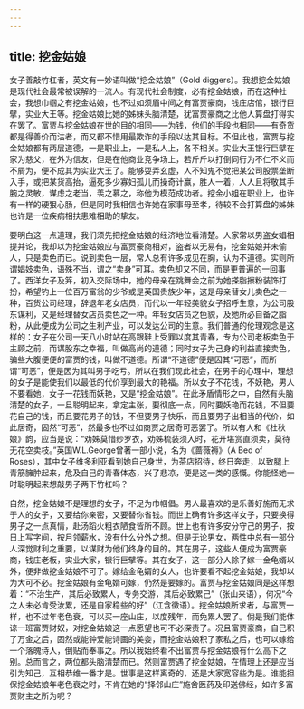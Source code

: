 ```yaml
---
---
---
```

title: 挖金姑娘
---




女子善敲竹杠者，英文有一妙语叫做“挖金姑娘”（Gold diggers）。我想挖金姑娘是现代社会最常被误解的一流人。有现代社会制度，必有挖金姑娘，而在这种社会，我想巾帼之有挖金姑娘，也不过如须眉中间之有富贾豪商，钱庄店倌，银行巨擘，实业大王等。挖金姑娘比她的姊妹头脑清楚，犹富贾豪商之比他人算盘打得实在罢了。富贾与挖金姑娘在世的目的相同——为钱，他们的手段也相同——有奇货都是得善价而沽者，而又都不惜用最欺诈的手段以达其目标。不但此也，富贾与挖金姑娘都有两层道德，一是职业上，一是私人上，各不相关。实业大王银行巨擘在家为慈父，在外为信友，但是在他商业竞争场上，若斤斤以打倒同行为不仁不义而不屑为，便不成其为实业大王了。能够耍弄玄虚，人不知鬼不觉把某公司股票垄断入手，或把某货高抬，逼死多少寡妇孤儿而操奇计赢，胜人一着，人人且将敬其手腕之灵敏，谋虑之老当，羡之慕之，称他为模范成功者。挖金小姐在职业上，也许有一样的硬狠心肠，但是同时我相信也许她在家事母至孝，待较不会打算盘的姊妹也许是一位疾病相扶患难相助的挚友。

要明白这一点道理，我们须先把挖金姑娘的经济地位看清楚。人家常以男盗女娼相提并论，我却以为挖金姑娘应与富贾豪商相对，盗者以无易有，挖金姑娘并未偷人，只是卖色而已。说到卖色一层，常人总有许多成见在胸，认为不道德。实则所谓娼妓卖色，语殊不当，谓之“卖身”可耳。卖色却又不同，而是更普遍的一回事了。西洋女子及笄，初入交际场中，她的母亲在跳舞会之前为她搽脂擦粉装饰打扮，希望钓上一位百万富翁的少爷或是英国贵族少年，这是母亲替女儿卖色之一种，百货公司经理，辞退年老女店员，而代以一年轻美貌女子招呼生意，为公司股东谋利，又是经理替女店员卖色之一种。年轻女店员之色貌，及她所必自备之脂粉，从此便成为公司之生利产业，可以发达公司的生意。我们普通的伦理观念是这样的：女子在公司一天八小时站在高跟鞋上受罪以度其青春，专为公司老板卖色于主顾之前，而谋股东之幸福，叫做高尚的道德；同时女子为己身的利益直接卖色，骗些大腹便便的富贾的钱，叫做不道德。所谓“不道德”便是因其“可恶”，而所谓“可恶”，便是因为其叫男子吃亏。所以在我们现此社会，在男子的心理中，理想的女子是能使我们以最低的代价享到最大的艳福。所以女子不花钱，不妖艳，男人不要看她，女子一花钱而妖艳，又是“挖金姑娘”。在此矛盾情形之中，自然有头脑清楚的女子，一旦聪明起来，拿定主张，要彻底一点，同时要妖艳而花钱，不但要花自己的钱，而且要花男子的钱，不但要男子快乐，而且要男子出相当的代价，如此居奇，固然“可恶”，然最多也不过如商贾之居奇可恶罢了。所以有人和《杜秋娘》韵，应当是说：“劝姊莫惜纱罗衣，劝姊梳装须入时，花开堪赏直须卖，莫待无花空卖枝。”英国W.L.George曾著一部小说，名为《蔷薇褥》（A Bed of Roses），其中女子维多利亚看到她自己身世，为茶店招待，终日奔走，以致腿上青筋臃肿起来，危及自己的青春体态，兴了悲凉，便是这一类的感慨。你能怪她一时聪明起来想敲男子两下竹杠吗？

自然，挖金姑娘不是理想的女子，不足为巾帼倡。男人最喜欢的是乐善好施而无求于人的女子，又要给你亲密，又要替你省钱。而世上确有许多这样女子，只要换得男子之一点真情，赴汤蹈火粗衣陋食皆所不顾。世上也有许多安分守己的男子，按日上写字间，按月领薪水，没有什么分外之想。但是无论男女，两性中总有一部分人深觉财利之重要，以谋财为他们终身的目的。其在男子，这些人便成为富贾豪商，钱庄老板，实业大家，银行巨擘等。其在女子，这一部分人除了嫁一金龟婿以外，便非做挖金姑娘不可了。嫁给金龟婿的女人，也许要看不起挖金姑娘，我却以为大可不必。挖金姑娘有金龟婿可嫁，仍然是要嫁的。富贾与挖金姑娘同是这样想着：“不治生产，其后必致累人，专务交游，其后必致累己”（张山来语），何况“今之人未必肯受汝累，还是自家稳些的好”（江含徵语）。挖金姑娘所求者，与富贾一样，也不过年老色衰，可以买一座山庄，以度残年，而免累人罢了。倘是我们能体谅一班富贾财奴，对挖金姑娘这一点愿望也可不必深责了。况且富贾豪商，自己积了万金之后，固然或能钟爱能诗画的美妾，而挖金姑娘积了家私之后，也可以嫁给一个落魄诗人，倒贴而奉事之。所以我始终看不出富贾与挖金姑娘有什么高下之别。总而言之，两位都头脑清楚而已。然则富贾遇了挖金姑娘，在情理上还是应当引为知己，互相恭维一番才是。世事是这样离奇的，还是大家宽容些为是。谁能担保挖金姑娘年老色衰之时，不肯在她的“择邻山庄”施舍医药及印送佛经，如许多富贾财主之所为呢？